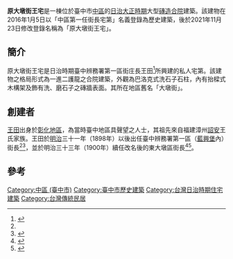 {{tw monument
|name=原大墩街王宅
|formername=
|image=原大墩街王宅.jpg
|imagename=
|othername=中區第一任街長宅第
|formalname=
|level=[[歷史建築_(中華民國)|歷史建築]]
|class=宅第
|time=日治大正年間
|destroyed=
|date=2016年1月5日
|material= 
|location=臺中市中區大墩里三民路二段119巷2號
|when=
|quantity=
|website=
|reg_url=https://nchdb.boch.gov.tw/assets/overview/historicalBuilding/20160105000001
}}
'''原大墩街王宅'''是一棟位於臺中市[[中區_(臺中市)|中區]]的[[台灣日治時期|日治]][[大正|大正時期]]大型[[磚造建築|磚造]][[合院|合院]]建築。該建物在2016年1月5日以「中區第一任街長宅第」名義登錄為歷史建築，後於2021年11月23日修改登錄名稱為「原大墩街王宅」{{r|文}}。


== 簡介 ==
原大墩街王宅是日治時期臺中辨務署第一區街庄長王田<ref name=":0">{{Cite web|url=http://who.ith.sinica.edu.tw/viewDo.action?doName=a311b0054.pdf|title=臺灣總督府職員錄系統|accessdate=2016-12-28|work=who.ith.sinica.edu.tw|archive-url=https://web.archive.org/web/20161228130914/http://who.ith.sinica.edu.tw/viewDo.action?doName=a311b0054.pdf|archive-date=2016-12-28|dead-url=yes}}</ref>所興建的私人宅第。該建物之格局形式為一進二護龍之合院建築，外觀為巴洛克式洗石子石柱，內有抬樑式木構架及飾有洗、磨石子之磚牆表面。{{r|文}}其所在地區舊名「大墩街」。

== 創建者 ==
[[王田_(台灣人)|王田]]出身於[[彰化縣|彰化地區]]，為當時臺中地區具聲望之人士，其祖先來自福建漳州[[诏安县|詔安]]王氏家族。王田於[[明治|明治]]三十一年（1898年）以後出任臺中辨務署第一區（[[藍興堡|藍興堡]]內）街長<ref name=":0" /><ref>{{Cite web|url=http://who.ith.sinica.edu.tw/viewDo.action?doName=a321b0704.pdf&actdo=a321b0704.pdf|title=臺灣總督府職員錄系統|accessdate=2016-12-28|work=who.ith.sinica.edu.tw|archive-url=https://web.archive.org/web/20161229032722/http://who.ith.sinica.edu.tw/viewDo.action?doName=a321b0704.pdf&actdo=a321b0704.pdf|archive-date=2016-12-29|dead-url=yes}}</ref>，並於明治三十三年（1900年）續任改名後的東大墩區街長<ref>{{Cite web|url=http://who.ith.sinica.edu.tw/viewDo.action?doName=a331b0784.pdf|title=臺灣總督府職員錄系統|accessdate=2016-12-28|work=who.ith.sinica.edu.tw|archive-url=https://web.archive.org/web/20161228133736/http://who.ith.sinica.edu.tw/viewDo.action?doName=a331b0784.pdf|archive-date=2016-12-28|dead-url=yes}}</ref><ref>{{Cite web|url=http://who.ith.sinica.edu.tw/viewDo.action?doName=a341b0832.pdf&actdo=a341b0832.pdf|title=臺灣總督府職員錄系統|accessdate=2016-12-28|work=who.ith.sinica.edu.tw|archive-url=https://web.archive.org/web/20161228133956/http://who.ith.sinica.edu.tw/viewDo.action?doName=a341b0832.pdf&actdo=a341b0832.pdf|archive-date=2016-12-28|dead-url=yes}}</ref>。

<!--以下未經官方考證證實
臺中地區曾有地名以其名命名，如遭改名為[[成功嶺|成功嶺]]的王田山；今日，當地仍可見[[王田交流道|王田交流道]]等命名。<ref>{{Cite news|url=http://www.nextmag.com.tw/breaking-news/people/20150131/14098007|title=【人間風景】連原子彈都能躲過的好命人生　他偏偏有個懸念|newspaper=Next Magazine TW|accessdate=2016-12-28|language=zh-TW}}</ref>-->

== 參考 ==
{{Reflist|refs=
<ref name="文">{{Cite web|url=https://nchdb.boch.gov.tw/assets/overview/historicalBuilding/20160105000001|title=文化部文化資產局-國家文化資產資料庫系統|accessdate=|date=|last=|work=文化部文化資產局|archive-date=2018-01-16|archive-url=https://web.archive.org/web/20180116163841/https://nchdb.boch.gov.tw/assets/overview/historicalBuilding/20160105000001|dead-url=no}}</ref>
}}

{{臺中市文化資產}}
{{臺中市歷史建築}}

[[Category:中區_(臺中市)|Category:中區 (臺中市)]]
[[Category:臺中市歷史建築|Category:臺中市歷史建築]]
[[Category:台灣日治時期住宅建築|Category:台灣日治時期住宅建築]]
[[Category:台灣傳統民居|Category:台灣傳統民居]]
